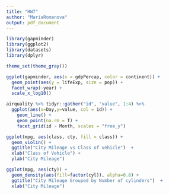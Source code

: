 ```yaml
---
title: "HW7"
author: "MariaRomanova"
output: pdf_document
---
```


```r
library(gapminder)
library(ggplot2)
library(datasets)
library(dplyr)
```

```r
theme_set(theme_gray()) 
```

```r
ggplot(gapminder, aes(x = gdpPercap, color = continent)) +
  geom_point(aes(y = lifeExp, size = pop)) +
  facet_wrap(~year) +
  scale_x_log10()
```

```r
airquality %>% tidyr::gather("id", "value", 1:4) %>% 
  ggplot(aes(x=Day,y=value, col = id)) +
    geom_line() +
    geom_point(na.rm = T) +
    facet_grid(id ~ Month, scales = "free_y") 
```

```r
ggplot(mpg, aes(class, cty, fill = class)) +
  geom_violin() + 
  ggtitle("City Mileage vs Class of vehicle")  +
  xlab("Class of Vehicle") +
  ylab("City Mileage")
```

```r
ggplot(mpg, aes(cty)) +
  geom_density(aes(fill=factor(cyl)), alpha=0.8) + 
  ggtitle("City Mileage Grouped by Number of cylinders")  +
  xlab("City Mileage") 
```




